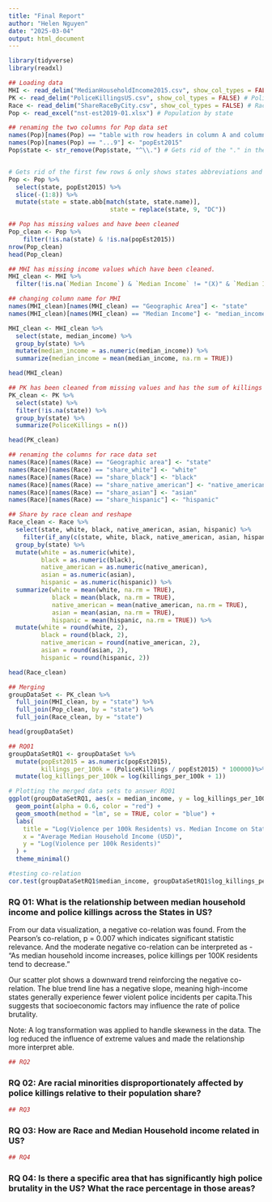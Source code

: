 ```yaml
---
title: "Final Report"
author: "Helen Nguyen"
date: "2025-03-04"
output: html_document
---
```


```r
library(tidyverse)
library(readxl)

## Loading data
MHI <- read_delim("MedianHouseholdIncome2015.csv", show_col_types = FALSE) # Median Household Income
PK <- read_delim("PoliceKillingsUS.csv", show_col_types = FALSE) # Police Killings
Race <- read_delim("ShareRaceByCity.csv", show_col_types = FALSE) # Race by city
Pop <- read_excel("nst-est2019-01.xlsx") # Population by state
```

```r
## renaming the two columns for Pop data set
names(Pop)[names(Pop) == "table with row headers in column A and column headers in rows 3 through 4. (leading dots indicate sub-parts)"] <- "state"
names(Pop)[names(Pop) == "...9"] <- "popEst2015"
Pop$state <- str_remove(Pop$state, "^\\.") # Gets rid of the "." in the data for States


# Gets rid of the first few rows & only shows states abbreviations and population during 2015
Pop <- Pop %>%
  select(state, popEst2015) %>%
  slice(-(1:8)) %>%
  mutate(state = state.abb[match(state, state.name)], 
                            state = replace(state, 9, "DC"))

## Pop has missing values and have been cleaned
Pop_clean <- Pop %>%
    filter(!is.na(state) & !is.na(popEst2015))
nrow(Pop_clean)
head(Pop_clean)
```

```r
## MHI has missing income values which have been cleaned.
MHI_clean <- MHI %>%
  filter(!is.na(`Median Income`) & `Median Income` != "(X)" & `Median Income` != "-")

## changing column name for MHI
names(MHI_clean)[names(MHI_clean) == "Geographic Area"] <- "state"
names(MHI_clean)[names(MHI_clean) == "Median Income"] <- "median_income"

MHI_clean <- MHI_clean %>%
  select(state, median_income) %>%
  group_by(state) %>%
  mutate(median_income = as.numeric(median_income)) %>%
  summarize(median_income = mean(median_income, na.rm = TRUE))

head(MHI_clean)
```

```r
## PK has been cleaned from missing values and has the sum of killings per state
PK_clean <- PK %>%
  select(state) %>%
  filter(!is.na(state)) %>%
  group_by(state) %>%
  summarize(PoliceKillings = n())

head(PK_clean)
```

```r
## renaming the columns for race data set
names(Race)[names(Race) == "Geographic area"] <- "state"
names(Race)[names(Race) == "share_white"] <- "white"
names(Race)[names(Race) == "share_black"] <- "black"
names(Race)[names(Race) == "share_native_american"] <- "native_american"
names(Race)[names(Race) == "share_asian"] <- "asian"
names(Race)[names(Race) == "share_hispanic"] <- "hispanic"

## Share by race clean and reshape
Race_clean <- Race %>%
  select(state, white, black, native_american, asian, hispanic) %>%
    filter(if_any(c(state, white, black, native_american, asian, hispanic), ~ !is.na(.))) %>%
  group_by(state) %>%
  mutate(white = as.numeric(white),
         black = as.numeric(black),
         native_american = as.numeric(native_american),
         asian = as.numeric(asian),
         hispanic = as.numeric(hispanic)) %>%
  summarize(white = mean(white, na.rm = TRUE),
            black = mean(black, na.rm = TRUE),
            native_american = mean(native_american, na.rm = TRUE),
            asian = mean(asian, na.rm = TRUE),
            hispanic = mean(hispanic, na.rm = TRUE)) %>%
  mutate(white = round(white, 2),
         black = round(black, 2),
         native_american = round(native_american, 2),
         asian = round(asian, 2),
         hispanic = round(hispanic, 2))

head(Race_clean)
```

```r
## Merging
groupDataSet <- PK_clean %>%
  full_join(MHI_clean, by = "state") %>%
  full_join(Pop_clean, by = "state") %>%
  full_join(Race_clean, by = "state")

head(groupDataSet)
```
```r
## RQ01
groupDataSetRQ1 <- groupDataSet %>%
  mutate(popEst2015 = as.numeric(popEst2015),
         killings_per_100k = (PoliceKillings / popEst2015) * 100000)%>%
  mutate(log_killings_per_100k = log(killings_per_100k + 1))

# Plotting the merged data sets to answer RQ01
ggplot(groupDataSetRQ1, aes(x = median_income, y = log_killings_per_100k)) +
  geom_point(alpha = 0.6, color = "red") +
  geom_smooth(method = "lm", se = TRUE, color = "blue") + 
  labs(
    title = "Log(Violence per 100k Residents) vs. Median Income on State Level (2015)",
    x = "Average Median Household Income (USD)",
    y = "Log(Violence per 100k Residents)"
  ) +
  theme_minimal()
```
```r
#testing co-relation
cor.test(groupDataSetRQ1$median_income, groupDataSetRQ1$log_killings_per_100k, method = "pearson")
```

### RQ 01: What is the relationship between median household income and police killings across the States in US?

From our data visualization, a negative co-relation was found. From the Pearson's co-relation, p = 0.007 which indicates significant statistic relevance. And the moderate negative co-relation can be interpreted as - "As median household income increases, police killings per 100K residents tend to decrease."

Our scatter plot shows a downward trend reinforcing the negative co-relation. The blue trend line has a negative slope, meaning high-income states generally experience fewer violent police incidents per capita.This suggests that socioeconomic factors may influence the rate of police brutality.

Note: A log transformation was applied to handle skewness in the data. The log reduced the influence of extreme values and made the relationship more interpret able.

```r
## RQ2

```
### RQ 02: Are racial minorities disproportionately affected by police killings  relative to their population share?

```r
## RQ3
```
### RQ 03: How are Race and Median Household income related in US?

```r
## RQ4

```
### RQ 04: Is there a specific area that has significantly high police brutality in the US? What the race percentage in those areas?


